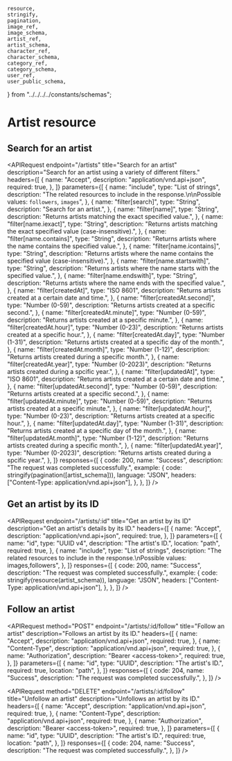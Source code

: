 
    resource,
    stringify,
    pagination,
    image_ref,
    image_schema,
    artist_ref,
    artist_schema,
    character_ref,
    character_schema,
    category_ref,
    category_schema,
    user_ref,
    user_public_schema,
} from "../../../../constants/schemas";

# Artist resource

## Search for an artist

<APIRequest
    endpoint="/artists"
    title="Search for an artist"
    description="Search for an artist using a variety of different filters."
    headers={[
        {
            name: "Accept",
            description: "application/vnd.api+json",
            required: true,
        },
    ]}
    parameters={[
        {
            name: "include",
            type: "List of strings",
            description:
                "The related resources to include in the response.\n\nPossible values: `followers`, `images`",
        },
        {
            name: "filter[search]",
            type: "String",
            description: "Search for an artist.",
        },
        {
            name: "filter[name]",
            type: "String",
            description: "Returns artists matching the exact specified value.",
        },
        {
            name: "filter[name.iexact]",
            type: "String",
            description:
                "Returns artists matching the exact specified value (case-insensitive).",
        },
        {
            name: "filter[name.contains]",
            type: "String",
            description:
                "Returns artists where the name contains the specified value.",
        },
        {
            name: "filter[name.icontains]",
            type: "String",
            description:
                "Returns artists where the name contains the specified value (case-insensitive).",
        },
        {
            name: "filter[name.startswith]",
            type: "String",
            description:
                "Returns artists where the name starts with the specified value.",
        },
        {
            name: "filter[name.endswith]",
            type: "String",
            description:
                "Returns artists where the name ends with the specified value.",
        },
        {
            name: "filter[createdAt]",
            type: "ISO 8601",
            description: "Returns artists created at a certain date and time.",
        },
        {
            name: "filter[createdAt.second]",
            type: "Number (0-59)",
            description: "Returns artists created at a specific second.",
        },
        {
            name: "filter[createdAt.minute]",
            type: "Number (0-59)",
            description: "Returns artists created at a specific minute.",
        },
        {
            name: "filter[createdAt.hour]",
            type: "Number (0-23)",
            description: "Returns artists created at a specific hour.",
        },
        {
            name: "filter[createdAt.day]",
            type: "Number (1-31)",
            description:
                "Returns artists created at a specific day of the month.",
        },
        {
            name: "filter[createdAt.month]",
            type: "Number (1-12)",
            description: "Returns artists created during a specific month.",
        },
        {
            name: "filter[createdAt.year]",
            type: "Number (0-2023)",
            description: "Returns artists created during a spcific year.",
        },
        {
            name: "filter[updatedAt]",
            type: "ISO 8601",
            description: "Returns artists created at a certain date and time.",
        },
        {
            name: "filter[updatedAt.second]",
            type: "Number (0-59)",
            description: "Returns artists created at a specific second.",
        },
        {
            name: "filter[updatedAt.minute]",
            type: "Number (0-59)",
            description: "Returns artists created at a specific minute.",
        },
        {
            name: "filter[updatedAt.hour]",
            type: "Number (0-23)",
            description: "Returns artists created at a specific hour.",
        },
        {
            name: "filter[updatedAt.day]",
            type: "Number (1-31)",
            description:
                "Returns artists created at a specific day of the month.",
        },
        {
            name: "filter[updatedAt.month]",
            type: "Number (1-12)",
            description: "Returns artists created during a specific month.",
        },
        {
            name: "filter[updatedAt.year]",
            type: "Number (0-2023)",
            description: "Returns artists created during a spcific year.",
        },
    ]}
    responses={[
        {
            code: 200,
            name: "Success",
            description: "The request was completed successfully.",
            example: {
                code: stringify(pagination([artist_schema])),
                language: "JSON",
                headers: ["Content-Type: application/vnd.api+json"],
            },
        },
    ]}
/>

## Get an artist by its ID

<APIRequest
    endpoint="/artists/:id"
    title="Get an artist by its ID"
    description="Get an artist's details by its ID."
    headers={[
        {
            name: "Accept",
            description: "application/vnd.api+json",
            required: true,
        },
    ]}
    parameters={[
        {
            name: "id",
            type: "UUID v4",
            description: "The artist's ID.",
            location: "path",
            required: true,
        },
        {
            name: "include",
            type: "List of strings",
            description:
                "The related resources to include in the response.\nPossible values: images,followers",
        },
    ]}
    responses={[
        {
            code: 200,
            name: "Success",
            description: "The request was completed successfully.",
            example: {
                code: stringify(resource(artist_schema)),
                language: "JSON",
                headers: ["Content-Type: application/vnd.api+json"],
            },
        },
    ]}
/>

## Follow an artist

<APIRequest
    method="POST"
    endpoint="/artists/:id/follow"
    title="Follow an artist"
    description="Follows an artist by its ID."
    headers={[
        {
            name: "Accept",
            description: "application/vnd.api+json",
            required: true,
        },
        {
            name: "Content-Type",
            description: "application/vnd.api+json",
            required: true,
        },
        {
            name: "Authorization",
            description: "Bearer &lt;access-token&gt;",
            required: true,
        },
    ]}
    parameters={[
        {
            name: "id",
            type: "UUID",
            description: "The artist's ID.",
            required: true,
            location: "path",
        },
    ]}
    responses={[
        {
            code: 204,
            name: "Success",
            description: "The request was completed successfully.",
        },
    ]}
/>

<APIRequest
    method="DELETE"
    endpoint="/artists/:id/follow"
    title="Unfollow an artist"
    description="Unfollows an artist by its ID."
    headers={[
        {
            name: "Accept",
            description: "application/vnd.api+json",
            required: true,
        },
        {
            name: "Content-Type",
            description: "application/vnd.api+json",
            required: true,
        },
        {
            name: "Authorization",
            description: "Bearer &lt;access-token&gt;",
            required: true,
        },
    ]}
    parameters={[
        {
            name: "id",
            type: "UUID",
            description: "The artist's ID.",
            required: true,
            location: "path",
        },
    ]}
    responses={[
        {
            code: 204,
            name: "Success",
            description: "The request was completed successfully.",
        },
    ]}
/>
